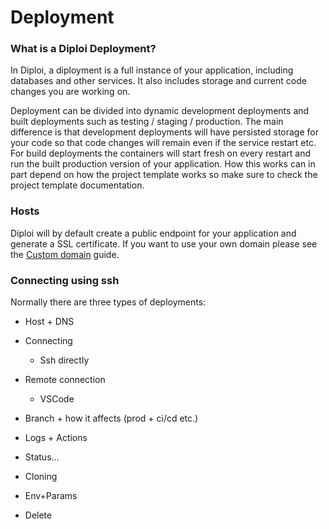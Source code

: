 # Deployment

### What is a Diploi Deployment?

In Diploi, a diployment is a full instance of your application, including databases and
other services. It also includes storage and current code changes you are working on.

Deployment can be divided into dynamic development deployments and built deployments
such as testing / staging / production. The main difference is that development
deployments will have persisted storage for your code so that code changes will
remain even if the service restart etc. For build deployments the containers will
start fresh on every restart and run the built production version of your
application. How this works can in part depend on how the project template works
so make sure to check the project template documentation.

### Hosts

Diploi will by default create a public endpoint for your application and generate
a SSL certificate. If you want to use your own domain please see the
[Custom domain](/guides/custom-domain) guide.

### Connecting using ssh

Normally there are three types of deployments:

- Host + DNS

- Connecting

  - Ssh directly

- Remote connection

  - VSCode

- Branch + how it affects (prod + ci/cd etc.)

- Logs + Actions

- Status...

- Cloning

- Env+Params

- Delete
